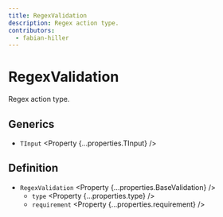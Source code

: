 ```yaml
---
title: RegexValidation
description: Regex action type.
contributors:
  - fabian-hiller
---
```



# RegexValidation

Regex action type.

## Generics

- `TInput` <Property {...properties.TInput} />

## Definition

- `RegexValidation` <Property {...properties.BaseValidation} />
  - `type` <Property {...properties.type} />
  - `requirement` <Property {...properties.requirement} />
